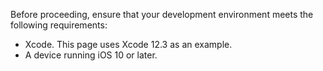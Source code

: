 <PlatformWrapper platform="ios">

Before proceeding, ensure that your development environment meets the following requirements: 

- Xcode. This page uses Xcode 12.3 as an example.
- A device running iOS 10 or later.

</PlatformWrapper>
